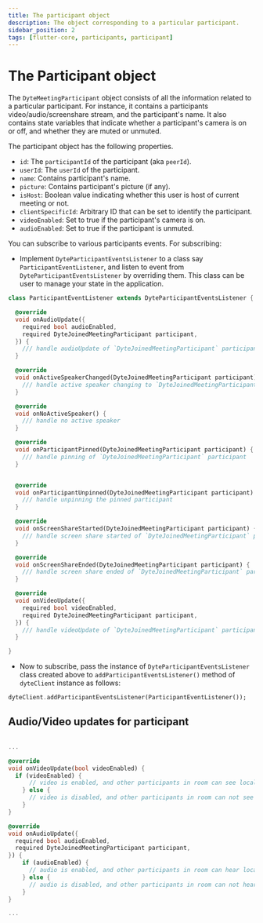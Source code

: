 ```yaml
---
title: The participant object
description: The object corresponding to a particular participant.
sidebar_position: 2
tags: [flutter-core, participants, participant]
---
```


# The Participant object

The `DyteMeetingParticipant` object consists of all the information related to a
particular participant. For instance, it contains a participants
video/audio/screenshare stream, and the participant's name. It also contains
state variables that indicate whether a participant's camera is on or off, and
whether they are muted or unmuted.

The participant object has the following properties.

- `id`: The `participantId` of the participant (aka `peerId`).
- `userId`: The `userId` of the participant.
- `name`: Contains participant's name.
- `picture`: Contains participant's picture (if any).
- `isHost`: Boolean value indicating whether this user is host of current
  meeting or not.
- `clientSpecificId`: Arbitrary ID that can be set to identify the participant.
- `videoEnabled`: Set to true if the participant's camera is on.
- `audioEnabled`: Set to true if the participant is unmuted.

You can subscribe to various participants events. For subscribing:

- Implement `DyteParticipantEventsListener` to a class say
  `ParticipantEventListener`, and listen to event from
  `DyteParticipantEventsListener` by overriding them. This class can be user to
  manage your state in the application.

```dart
class ParticipantEventListener extends DyteParticipantEventsListener {

  @override
  void onAudioUpdate({
    required bool audioEnabled,
    required DyteJoinedMeetingParticipant participant,
  }) {
    /// handle audioUpdate of `DyteJoinedMeetingParticipant` participant
  }

  @override
  void onActiveSpeakerChanged(DyteJoinedMeetingParticipant participant) {
    /// handle active speaker changing to `DyteJoinedMeetingParticipant` participant
  }

  @override
  void onNoActiveSpeaker() {
    /// handle no active speaker
  }

  @override
  void onParticipantPinned(DyteJoinedMeetingParticipant participant) {
    /// handle pinning of `DyteJoinedMeetingParticipant` participant
  }


  @override
  void onParticipantUnpinned(DyteJoinedMeetingParticipant participant) {
    /// handle unpinning the pinned participant
  }

  @override
  void onScreenShareStarted(DyteJoinedMeetingParticipant participant) {
    /// handle screen share started of `DyteJoinedMeetingParticipant` participant
  }

  @override
  void onScreenShareEnded(DyteJoinedMeetingParticipant participant) {
    /// handle screen share ended of `DyteJoinedMeetingParticipant` participant
  }

  @override
  void onVideoUpdate({
    required bool videoEnabled,
    required DyteJoinedMeetingParticipant participant,
  }) {
    /// handle videoUpdate of `DyteJoinedMeetingParticipant` participant
  }

}
```

- Now to subscribe, pass the instance of `DyteParticipantEventsListener` class
  created above to `addParticipantEventsListener()` method of `dyteClient`
  instance as follows:

```dart {2}
dyteClient.addParticipantEventsListener(ParticipantEventListener());
```

## Audio/Video updates for participant

```dart

...

@override
void onVideoUpdate(bool videoEnabled) {
  if (videoEnabled) {
      // video is enabled, and other participants in room can see local user
    } else {
      // video is disabled, and other participants in room can not see local user.
    }
}

@override
void onAudioUpdate({
  required bool audioEnabled,
  required DyteJoinedMeetingParticipant participant,
}) {
    if (audioEnabled) {
      // audio is enabled, and other participants in room can hear local user
    } else {
      // audio is disabled, and other participants in room can not hear local user.
    }
}

...

```
